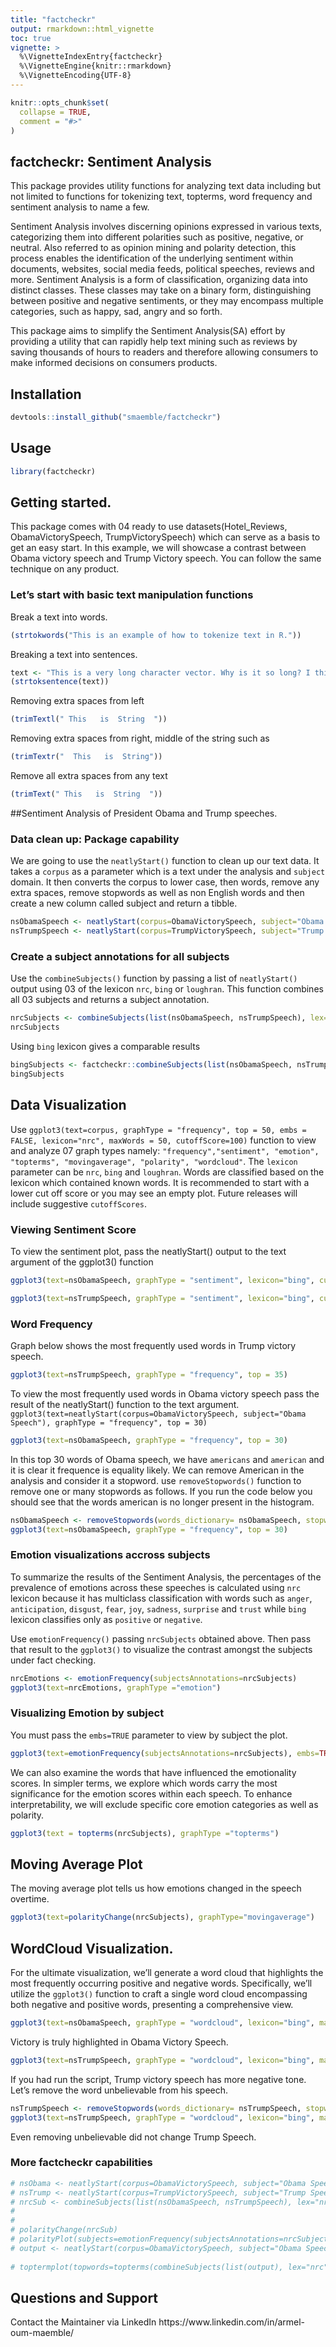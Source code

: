 ```yaml
---
title: "factcheckr"
output: rmarkdown::html_vignette
toc: true
vignette: >
  %\VignetteIndexEntry{factcheckr}
  %\VignetteEngine{knitr::rmarkdown}
  %\VignetteEncoding{UTF-8}
---
```


```r
knitr::opts_chunk$set(
  collapse = TRUE,
  comment = "#>"
)
```



## factcheckr: Sentiment Analysis

This package provides utility functions for analyzing text data including but not limited to functions for tokenizing text, topterms, word frequency and sentiment analysis to name a few.

Sentiment Analysis involves discerning opinions expressed in various texts, categorizing them into different polarities such as positive, negative, or neutral. Also referred to as opinion mining and polarity detection, this process enables the identification of the underlying sentiment within documents, websites, social media feeds, political speeches, reviews and more. Sentiment Analysis is a form of classification, organizing data into distinct classes. These classes may take on a binary form, distinguishing between positive and negative sentiments, or they may encompass multiple categories, such as happy, sad, angry and so forth. 

This package aims to simplify the Sentiment Analysis(SA) effort by providing a utility that can rapidly help text mining such as reviews by saving thousands of hours to readers and therefore allowing consumers to make informed decisions on consumers products.

## Installation

``` r
devtools::install_github("smaemble/factcheckr")
```

## Usage

``` r
library(factcheckr)
```

## Getting started.
This package comes with 04 ready to use datasets(Hotel_Reviews, ObamaVictorySpeech, TrumpVictorySpeech) which can serve as a basis to get an easy start. In this example, we will showcase a contrast between Obama victory speech and Trump Victory speech. You can follow the same technique on any product.

### Let's start with basic text manipulation functions

Break a text into words.

```r
(strtokwords("This is an example of how to tokenize text in R."))
```

Breaking a text into sentences.

```r
text <- "This is a very long character vector. Why is it so long? I think lng. is short for long. I want to split this vector into sentences by using e.g. strssplit. Can someone help me? That would be nice?"
(strtoksentence(text))
```

Removing extra spaces from left
```r
(trimTextl(" This   is  String  "))
```


Removing extra spaces from right, middle of the string such as

```r
(trimTextr("  This   is  String")) 
```

Remove all extra spaces from any text

```r

(trimText(" This   is  String  "))
```


##Sentiment Analysis of President Obama and Trump speeches.

### Data clean up: Package capability
We are going to use the `neatlyStart()` function to clean up our text data. It takes a `corpus` as a parameter which is a text under the analysis and `subject` domain. It then converts the corpus to lower case, then words, remove any extra spaces, remove stopwords as well as non English words and then create a new column called subject and return a tibble. 

``` r
nsObamaSpeech <- neatlyStart(corpus=ObamaVictorySpeech, subject="Obama Speech")
nsTrumpSpeech <- neatlyStart(corpus=TrumpVictorySpeech, subject="Trump Speech")
```


### Create a subject annotations for all subjects

 Use the `combineSubjects()` function by passing a list of `neatlyStart()` output using 03 of the lexicon `nrc`, `bing` or `loughran`. This function combines all 03 subjects and returns a subject annotation.
 
```r
nrcSubjects <- combineSubjects(list(nsObamaSpeech, nsTrumpSpeech), lex="nrc")
nrcSubjects
```

Using `bing` lexicon gives a comparable results

```r
bingSubjects <- factcheckr::combineSubjects(list(nsObamaSpeech, nsTrumpSpeech), lex="bing")
bingSubjects
```

## Data Visualization

Use `ggplot3(text=corpus, graphType = "frequency", top = 50, embs = FALSE, lexicon="nrc", maxWords = 50, cutoffScore=100)` function to view and analyze 07 graph types namely: `"frequency","sentiment", "emotion", "topterms", "movingaverage", "polarity", "wordcloud"`. The `lexicon` parameter can be `nrc`, `bing` and `loughran`. Words are classified based on the lexicon which contained known words. It is recommended to start with a lower cut off score or you may see an empty plot. Future releases will include suggestive `cutoffScores`.

### Viewing Sentiment Score
To view the sentiment plot, pass the neatlyStart() output to the text argument of the ggplot3() function

```r
ggplot3(text=nsObamaSpeech, graphType = "sentiment", lexicon="bing", cutoffScore = 1)
```

```r
ggplot3(text=nsTrumpSpeech, graphType = "sentiment", lexicon="bing", cutoffScore = 1)
```

### Word Frequency

Graph below shows the most frequently used words in Trump victory speech. 

``` r
ggplot3(text=nsTrumpSpeech, graphType = "frequency", top = 35)
```
To view the most frequently used words in Obama victory speech pass the result of the neatlyStart() function to the text argument.
`ggplot3(text=neatlyStart(corpus=ObamaVictorySpeech, subject="Obama Speech"), graphType = "frequency", top = 30)`

``` r
ggplot3(text=nsObamaSpeech, graphType = "frequency", top = 30)
```

In this top 30 words of Obama speech, we have `americans` and `american` and it is clear it frequence is equality likely. We can remove American in the analysis and consider it a stopword. use `removeStopwords()` function to remove one or many stopwords as follows. If you run the code below you should see that the words american is no longer present in the histogram. 

```r
nsObamaSpeech <- removeStopwords(words_dictionary= nsObamaSpeech, stopwords=data.frame(word = c("american")))
ggplot3(text=nsObamaSpeech, graphType = "frequency", top = 30)
```

### Emotion visualizations accross subjects

To summarize the results of the Sentiment Analysis, the percentages of the prevalence of emotions across these speeches is calculated using `nrc` lexicon because it has multiclass classification with words such as `anger`, `anticipation`, `disgust`, `fear`, `joy`, `sadness`, `surprise` and `trust` while `bing` lexicon classifies only as `positive` or `negative`.

Use `emotionFrequency()` passing `nrcSubjects` obtained above. Then pass that result to the `ggplot3()` to visualize the contrast amongst the subjects under fact checking. 

```r
nrcEmotions <- emotionFrequency(subjectsAnnotations=nrcSubjects)
ggplot3(text=nrcEmotions, graphType ="emotion")
```



### Visualizing Emotion by subject

You must pass the `embs=TRUE` parameter to view by subject the plot.

```r
ggplot3(text=emotionFrequency(subjectsAnnotations=nrcSubjects), embs=TRUE, graphType ="emotion")
```



We can also examine the words that have influenced the emotionality scores. In simpler terms, we explore which words carry the most significance for the emotion scores within each speech. To enhance interpretability, we will exclude specific core emotion categories as well as polarity.


```r
ggplot3(text = topterms(nrcSubjects), graphType ="topterms")
```



## Moving Average Plot
The moving average plot tells us how emotions changed in the speech overtime.

```r
ggplot3(text=polarityChange(nrcSubjects), graphType="movingaverage")
```



## WordCloud Visualization. 
For the ultimate visualization, we'll generate a word cloud that highlights the most frequently occurring positive and negative words. Specifically, we'll utilize the `ggplot3()` function to craft a single word cloud encompassing both negative and positive words, presenting a comprehensive view.

```r
ggplot3(text=nsObamaSpeech, graphType = "wordcloud", lexicon="bing", maxWords = 100)
```
Victory is truly highlighted in Obama Victory Speech. 


```r
ggplot3(text=nsTrumpSpeech, graphType = "wordcloud", lexicon="bing", maxWords = 100)
```
If you had run the script, Trump victory speech has more negative tone. Let's remove the word unbelievable from his speech.

```r
nsTrumpSpeech <- removeStopwords(words_dictionary= nsTrumpSpeech, stopwords = data.frame(word = c("unbelievable")))
ggplot3(text=nsTrumpSpeech, graphType = "wordcloud", lexicon="bing", maxWords = 100)
```

Even removing unbelievable did not change Trump Speech.


### More factcheckr capabilities

```r
# nsObama <- neatlyStart(corpus=ObamaVictorySpeech, subject="Obama Speech")
# nsTrump <- neatlyStart(corpus=TrumpVictorySpeech, subject="Trump Speech")
# nrcSub <- combineSubjects(list(nsObamaSpeech, nsTrumpSpeech), lex="nrc")
#    
# 
# polarityChange(nrcSub)
# polarityPlot(subjects=emotionFrequency(subjectsAnnotations=nrcSubjects))
# output <- neatlyStart(corpus=ObamaVictorySpeech, subject="Obama Speech")
 
# toptermplot(topwords=topterms(combineSubjects(list(output), lex="nrc")))
```

## Questions and Support

Contact the Maintainer via LinkedIn https://www.linkedin.com/in/armel-oum-maemble/
